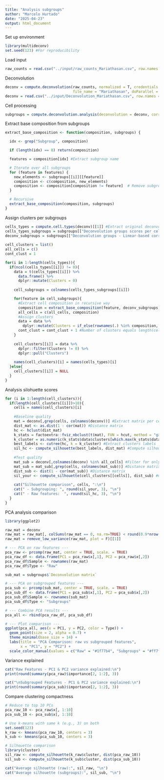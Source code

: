 ```yaml
---
title: "Analysis subgroups"
author: "Marcelo Hurtado"
date: "2025-04-23"
output: html_document
---
```


Set up environment
```r
library(multideconv)
set.seed(123) #For reproducibility
```

Load input
```r
raw_counts = read.csv("../input/raw_counts_Mariathasan.csv", row.names = 1)
```

Deconvolution
```r
deconv = compute.deconvolution(raw_counts, normalized = T, credentials.mail = "marcelo.hurtado@inserm.fr", credentials.token = "734212f6ad77fc4eea2bdb502792f294", 
                               file_name = "Mariathasan", doParallel = T, workers = 6)
deconv = read.csv("../input/Deconvolution_Mariathasan.csv", row.names = 1)
```

Cell processing
```r
subgroups = compute.deconvolution.analysis(deconvolution = deconv, corr = 0.7, seed = 123, file_name = "Mariathasan") 
```

Extract base composition from subgroups
```r
extract_base_composition <- function(composition, subgroups) {

  idx <- grep("Subgroup", composition)

  if (length(idx) == 0) return(composition)

  features = composition[idx] #Extract subgroup name

  # Iterate over all subgroups
  for (feature in features) {
    new_elements <- subgroups[[i]][[feature]]
    composition <- c(composition, new_elements)
    composition <- composition[composition != feature]  # Remove subgroup already decompose
  }

  # Recursive
  extract_base_composition(composition, subgroups)
}

```

Assign clusters per subgroups
```r
cells_types = compute.cell.types(deconv)[[1]] #Extract original deconvolution per cell type
cells_types_subgroups = subgroups[["Deconvolution groups scores per cell types"]] #Extract cell subgroups matrices
deconv_subgroups = subgroups[["Deconvolution groups - Linear-based correlation"]] #Extract cell subgroups composition
  
cell_clusters = list()
all_cells = c()
cont_clust = 1

for(i in 1:length(cells_types)){
  if(ncol(cells_types[[i]]) != 0){
    data = t(cells_types[[i]]) %>%
      data.frame() %>%
      dplyr::mutate(Clusters = 0)
    
    cell_subgroups = colnames(cells_types_subgroups[[i]])

    for(feature in cell_subgroups){
      #Extract cell composition in recursive way
      composition = extract_base_composition(feature, deconv_subgroups)
      all_cells = c(all_cells, composition)
      #Assign clusters
      data = data %>%
        dplyr::mutate(Clusters = if_else(rownames(.) %in% composition, cont_clust, Clusters))
      cont_clust = cont_clust + 1 #Number of clusters equals length(cell_subgroups)
    }
    
    cell_clusters[[i]] = data %>%
      dplyr::filter(Clusters != 0) %>%
      dplyr::pull("Clusters")
    
    names(cell_clusters)[i] = names(cells_types)[i]
  }else{
    cell_clusters[[i]] = NULL
  }
}
```

Analysis silohuette scores
```r
for (i in 1:length(cell_clusters)){
  if(length(cell_clusters[[i]])>10){
    cells = names(cell_clusters)[i]
    
    #Baseline quality
    mat = deconv[,grep(cells, colnames(deconv))] #Extract matrix per cell type from original matrix
    dist_mat <- as.dist(1 - cor(mat)) #Distance matrix
    hc <- hclust(dist_mat)
    k_stats = factoextra::fviz_nbclust(t(mat), FUN = hcut, method = "gap_stat", k.max = ncol(mat) - 1, diss = dist_mat) #Find optimal clusters
    k_cluster = as.numeric(k_stats$data$clusters[which.max(k_stats$data$gap)]) #Extract optimal k
    best_labels <- cutree(hc, k = k_cluster) #Extract clusters labels
    sil_hc <- compute_silhouette(best_labels, dist_mat) #Compute silhouette score
    
    #Test quality
    mat_sub = deconv[,colnames(deconv) %in% all_cells] #Filter for only features used for subgroupping
    mat_sub = mat_sub[,grep(cells, colnames(mat_sub))] #Distance matrix
    dist_sub <- dist(1 - cor(mat_sub)) #Distance matrix
    sil_your <- compute_silhouette(cell_clusters[[cells]], dist_sub) #Compute silhouette score
    
    cat("Silhouette comparison", cells, ":\n")
    cat(" - Subgrouping: ", round(sil_your, 3), "\n")
    cat(" - Raw features:  ", round(sil_hc, 3), "\n")
  }
}
```

PCA analysis comparison
```r
library(ggplot2)

raw_mat = deconv
raw_mat = raw_mat[, colSums(raw_mat == 0, na.rm=TRUE) < round(0.9*nrow(raw_mat)) , drop=FALSE]
raw_mat = remove_low_variance(raw_mat, plot = F)[[1]]

# --- PCA on raw features ---
pca_raw <- prcomp(raw_mat, center = TRUE, scale. = TRUE)
pca_raw_df <- data.frame(PC1 = pca_raw$x[,1], PC2 = pca_raw$x[,2])
pca_raw_df$Sample <- rownames(raw_mat)
pca_raw_df$Type <- "Raw"

sub_mat = subgroups$`Deconvolution matrix`

# --- PCA on subgrouped features ---
pca_sub <- prcomp(sub_mat, center = TRUE, scale. = TRUE)
pca_sub_df <- data.frame(PC1 = pca_sub$x[,1], PC2 = pca_sub$x[,2])
pca_sub_df$Sample <- rownames(sub_mat)
pca_sub_df$Type <- "Subgroups"

# --- Combine PCA results ---
pca_all <- rbind(pca_raw_df, pca_sub_df)

# --- Plot comparison ---
ggplot(pca_all, aes(x = PC1, y = PC2, color = Type)) +
  geom_point(size = 2, alpha = 0.7) +
  theme_minimal(base_size = 14) +
  labs(title = "PCA Comparison: raw vs subgrouped features",
       x = "PC1", y = "PC2") +
  scale_color_manual(values = c("Raw" = "#1f77b4", "Subgroups" = "#ff7f0e"))
```

Variance explained
```r
cat("Raw Features - PC1 & PC2 variance explained:\n")
print(round(summary(pca_raw)$importance[2, 1:2], 3))

cat("\nSubgrouped Features - PC1 & PC2 variance explained:\n")
print(round(summary(pca_sub)$importance[2, 1:2], 3))
```

Compare clustering compactness
```r
# Reduce to top 10 PCs
pca_raw_10 <- pca_raw$x[, 1:10]
pca_sub_10 <- pca_sub$x[, 1:10]

# Use k-means with same k (e.g., 3) on both
set.seed(123)
k_raw <- kmeans(pca_raw_10, centers = 3)
k_sub <- kmeans(pca_sub_10, centers = 3)

# Silhouette comparison
library(cluster)
sil_raw <- compute_silhouette(k_raw$cluster, dist(pca_raw_10))
sil_sub <- compute_silhouette(k_sub$cluster, dist(pca_sub_10))

cat("Average silhouette (raw):", sil_raw, "\n")
cat("Average silhouette (subgroups):", sil_sub, "\n")
```


